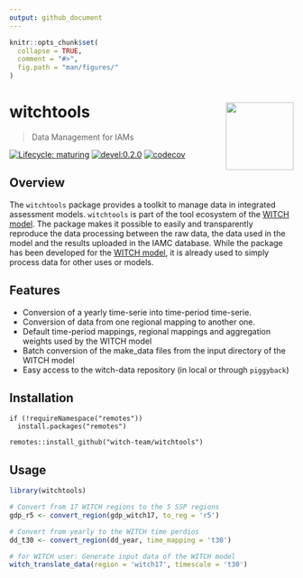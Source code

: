 ```yaml
---
output: github_document
---
```


<!-- README.md is generated from README.Rmd. Please edit that file -->
<!-- Because of a bug, duplicate the header below in the md file before building pkgdown  -->

```r
knitr::opts_chunk$set(
  collapse = TRUE,
  comment = "#>",
  fig.path = "man/figures/"
)
```

# witchtools <img src="man/figures/logo.png" align="right" alt="" width="120" />

> Data Management for IAMs

<!-- badges: start -->
[![Lifecycle: maturing](https://img.shields.io/badge/lifecycle-maturing-blue.svg)](https://www.tidyverse.org/lifecycle/#maturing)
[![devel:0.2.0](https://img.shields.io/badge/devel%20version-0.2.0-green.svg)](https://github.com/witch-team/witchtools)
[![codecov](https://codecov.io/gh/witch-team/witchtools/branch/master/graph/badge.svg)](https://codecov.io/gh/witch-team/witchtools)
<!-- badges: end -->

## Overview

The `witchtools` package provides a toolkit to manage data in integrated 
assessment models. 
`witchtools` is part of the tool ecosystem of the 
[WITCH model](https://www.witchmodel.org).
The package makes it possible to easily and transparently 
reproduce the data processing between the raw data, 
the data used in the model and the results uploaded in the IAMC database.
While the package has been developed for the 
[WITCH model](https://www.witchmodel.org), it is already used 
to simply process data for other uses or models.

## Features

- Conversion of a yearly time-serie into time-period time-serie.
- Conversion of data from one regional mapping to another one.
- Default time-period mappings, regional mappings and 
aggregation weights used by the WITCH model
- Batch conversion of the make_data files from the input directory of the WITCH model
- Easy access to the witch-data repository (in local or through `piggyback`)

## Installation

```
if (!requireNamespace("remotes"))
  install.packages("remotes")

remotes::install_github("witch-team/witchtools")
```

## Usage

```r
library(witchtools)

# Convert from 17 WITCH regions to the 5 SSP regions 
gdp_r5 <- convert_region(gdp_witch17, to_reg = 'r5')

# Convert from yearly to the WITCH time perdios
dd_t30 <- convert_region(dd_year, time_mapping = 't30')

# for WITCH user: Generate input data of the WITCH model
witch_translate_data(region = 'witch17', timescale = 't30')

```

